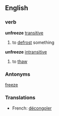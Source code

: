 ==English==
===verb===
'''unfreeze''' [[transitive]]
# to [[defrost]] something
'''unfreeze''' [[intransitive]]
# to [[thaw]]
===Antonyms===
[[freeze]]
===Translations===
*French: [[décongoler]]